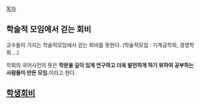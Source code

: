 [[목차]]

== 학술적 모임에서 걷는 회비 ==
교수들이 가지는 학술적모임에서 걷는 회비를 뜻한다.
(학술적모임 : 기계공학회, 경영학회 ...)

학회의 국어사전의 뜻은 '''학문을 깊이 있게 연구하고 더욱 발전하게 하기 위하여 공부하는 사람들이 만든 모임.'''이라고 한다.

== [[학생회비]] ==

